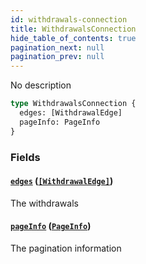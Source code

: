 ```yaml
---
id: withdrawals-connection
title: WithdrawalsConnection
hide_table_of_contents: true
pagination_next: null
pagination_prev: null
---
```



No description

```graphql
type WithdrawalsConnection {
  edges: [WithdrawalEdge]
  pageInfo: PageInfo
}
```


### Fields

#### [`edges`](#) ([`[WithdrawalEdge]`](/docs/testnet/graphql/objects/withdrawal-edge))

The withdrawals


#### [`pageInfo`](#) ([`PageInfo`](/docs/testnet/graphql/objects/page-info))

The pagination information




